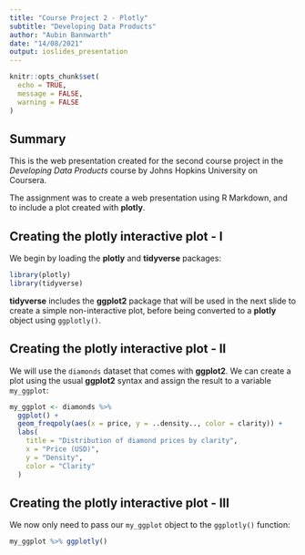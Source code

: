 ```yaml
---
title: "Course Project 2 - Plotly"
subtitle: "Developing Data Products"
author: "Aubin Bannwarth"
date: "14/08/2021"
output: ioslides_presentation
---
```


```r
knitr::opts_chunk$set(
  echo = TRUE, 
  message = FALSE,
  warning = FALSE
)
```

## Summary

This is the web presentation created for the second course project in the *Developing Data Products* course by Johns Hopkins University on Coursera.  

The assignment was to create a web presentation using R Markdown, and to include a plot created with **plotly**.  

## Creating the plotly interactive plot - I


We begin by loading the **plotly** and **tidyverse** packages:

```r
library(plotly)
library(tidyverse)
```

**tidyverse** includes the **ggplot2** package that will be used in the next slide to create a simple non-interactive plot, before being converted to a **plotly** object using `ggplotly()`.

## Creating the plotly interactive plot - II

We will use the `diamonds` dataset that comes with **ggplot2**. We can create a plot using the usual **ggplot2** syntax and assign the result to a variable `my_ggplot`:
```r
my_ggplot <- diamonds %>%
  ggplot() +
  geom_freqpoly(aes(x = price, y = ..density.., color = clarity)) +
  labs(
    title = "Distribution of diamond prices by clarity", 
    x = "Price (USD)",
    y = "Density",
    color = "Clarity"
  )
```
## Creating the plotly interactive plot - III
We now only need to pass our `my_ggplot` object to the `ggplotly()` function:
```r
my_ggplot %>% ggplotly()
```

